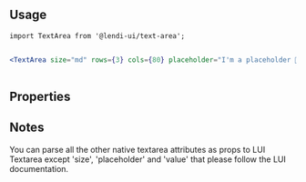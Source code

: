 
## Usage

```
import TextArea from '@lendi-ui/text-area';
```

```jsx

<TextArea size="md" rows={3} cols={80} placeholder="I'm a placeholder 🎉"/>
       
```

## Properties

<PropTable>
  <PropTable.Entry name="className" defaultValue=""type='string' defaultValue="" description="Custom class for adding style"/>
  <PropTable.Entry name="isDisabled" type='boolean' defaultValue="false" description="Whether the input is disabled"/>
  <PropTable.Entry name="isError" type='boolean' defaultValue="false" description="Whether the input content is valid"/>
  <PropTable.Entry name="isFullWidth" type='boolean' defaultValue="false" description="Whether the input is full width"/>
  <PropTable.Entry name="isInverse" type='boolean' defaultValue="false" description="Whether the input is inversed"/>
  <PropTable.Entry name="onBlur" type='() => void' description="Blur handler"/>
  <PropTable.Entry name="onChange" required={true} type='() => void' description="Change handler"/>
  <PropTable.Entry name="onFocus" type='() => void' description="Focus handler"/>
  <PropTable.Entry name="placeholder" type='string' description="The input placeholder"/>
  <PropTable.Entry name="size" type="{ 'xs' | 'sm' | 'md' | 'lg' }" defaultValue="md" description="The input size"/>
  <PropTable.Entry name="value" type="string" description="The input content"/>
</PropTable>

## Notes
You can parse all the other native textarea attributes as props to LUI Textarea except 'size', 'placeholder' and 'value' that please follow the LUI documentation.
